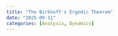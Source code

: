 ```yaml
---
title: "The Birkhoff's Ergodic Theorem"
date: "2025-09-11"
categories: [Analysis, Dynamics]
---
```


